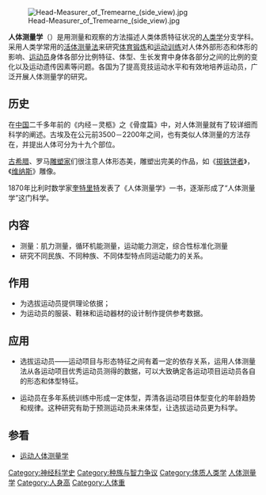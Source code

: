 {{unreferenced|time=2019-05-11T12:59:10+00:00}}
[[File:Head-Measurer_of_Tremearne_(side_view).jpg|right]]

'''人体测量学'''（{{lang-en|anthropometry}}）是用测量和观察的方法描述人类体质特征状况的[[人类学|人类学]]分支学科。采用人类学常用的[[活体测量法|活体测量法]]来研究[[体育锻炼|体育锻炼]]和[[运动训练|运动训练]]对人体外部形态和体形的影响、[[运动员|运动员]]身体各部分比例特征、体型、生长发育中身体各部分之间的比例的变化以及运动遗传因素等问题。各国为了提高竞技运动水平和有效地培养运动员，广泛开展人体测量学的研究。

== 历史 ==
在[[中国|中国]]二千多年前的《内经－灵柩》之《骨度篇》中，对人体测量就有了较详细而科学的阐述。古埃及在公元前3500－2200年之间，也有类似人体测量的方法存在，并提出人体可分为十九个部位。

[[古希腊|古希腊]]、罗马[[雕塑家|雕塑家]]们很注意人体形态美，雕塑出完美的作品，如《[[掷铁饼者|掷铁饼者]]》，《[[维纳斯|维纳斯]]》雕像。

1870年比利时数学家[[奎特里特|奎特里特]]发表了《人体测量学》一书，逐渐形成了“人体测量学”这门科学。

== 内容 ==
* 测量：肌力测量，循环机能测量，运动能力测定，综合性标准化测量
* 研究不同民族、不同种族、不同体型特点同运动能力的关系。

== 作用 ==
* 为选拔运动员提供理论依据；
* 为运动员的服装、鞋袜和运动器材的设计制作提供参考数据。

== 应用 ==
* 选拔运动员——运动项目与形态特征之间有着一定的依存关系，运用人体测量法从各运动项目优秀运动员测得的数据，可以大致确定各运动项目运动员各自的形态和体型特征。

* 运动员在多年系统训练中形成一定体型，弄清各运动项目体型变化的年龄趋势和规律。这种研究有助于预测运动员未来体型，让选拔运动员更为科学。

== 参看 ==
* [[运动人体测量学|运动人体测量学]]

[[Category:神经科学史|Category:神经科学史]]
[[Category:种族与智力争议|Category:种族与智力争议]]
[[Category:体质人类学|Category:体质人类学]]
[[Category:人体测量学|]]
[[Category:人身高|Category:人身高]]
[[Category:人体重|Category:人体重]]